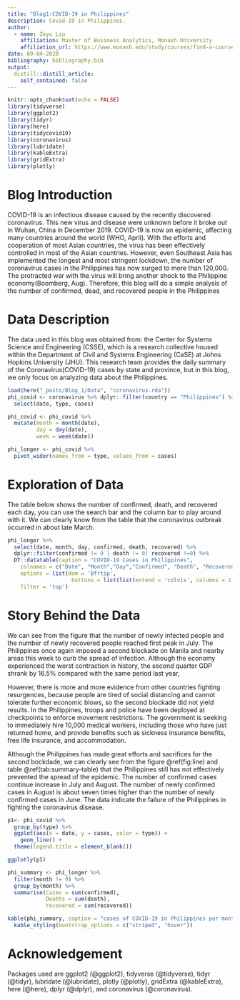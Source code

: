 ```yaml
---
title: "Blog1:COVID-19 in Philippines"
description: Covid-19 in Philippines.
author:
  - name: Zeyu Liu 
    affiliation: Master of Business Analytics, Monash University
    affiliation_url: https://www.monash.edu/study/courses/find-a-course/2021/business-analytics-b6022?gclid=Cj0KCQjwy8f6BRC7ARIsAPIXOjji0OMyDmLQ4OA-UFlChWUF-CGyCVV1ehQgmU7cC4mGLApsgLP7WckaAhW7EALw_wcB&gclsrc=aw.ds
date: 09-04-2020
bibliography: bibliography.bib
output:
  distill::distill_article:
    self_contained: false
---
```


```r
knitr::opts_chunk$set(echo = FALSE)
library(tidyverse)
library(ggplot2)
library(tidyr)
library(here)
library(tidycovid19)
library(coronavirus)
library(lubridate)
library(kableExtra)
library(gridExtra)
library(plotly)
```

# Blog Introduction
COVID-19 is an infectious disease caused by the recently discovered coronavirus. This new virus and disease were unknown before it broke out in Wuhan, China in December 2019. COVID-19 is now an epidemic, affecting many countries around the world (WHO, April). 
With the efforts and cooperation of most Asian countries, the virus has been effectively controlled in most of the Asian countries.
However, even Southeast Asia has implemented the longest and most stringent lockdown, the number of coronavirus cases in the Philippines has now surged to more than 120,000.
The protracted war with the virus will bring another shock to the Philippine economy(Boomberg, Aug).
Therefore, this blog will do a simple analysis of the number of confirmed, dead, and recovered people in the Philippines


# Data Description
The data used in this blog was obtained from: the Center for Systems Science and Engineering (CSSE), which is a research collective housed within the Department of Civil and Systems Engineering (CaSE) at Johns Hopkins University (JHU). This research team provides the daily summary of the Coronavirus(COVID-19) cases by state and province, but in this blog, we only focus on analyzing data about the Philippines.

```r
load(here("_posts/Blog_1/Data", "coronavirus.rda"))
phi_covid <- coronavirus %>% dplyr::filter(country == "Philippines") %>%
  select(date, type, cases)

phi_covid <- phi_covid %>%
  mutate(month = month(date),
         day = day(date), 
         week = week(date))

phi_longer <- phi_covid %>%
  pivot_wider(names_from = type, values_from = cases)

```

# Exploration of Data

The table below shows the number of confirmed, death, and recovered each day, you can use the search bar and the column bar to play around with it. We can clearly know from the table that the coronavirus outbreak occurred in about late March.

```r
phi_longer %>%
  select(date, month, day, confirmed, death, recovered) %>%
  dplyr::filter(confirmed != 0 | death != 0| recovered !=0) %>%
  DT::datatable(caption = "COVID-19 Cases in Philippines",
    colnames = c("Date", "Month","Day","Confirmed", "Death", "Recovered"),
    options = list(dom = 'Bfrtip',
                    buttons = list(list(extend = 'colvis', columns = 1:6))),
    filter = 'top')
```

# Story Behind the Data

We can see from the figure that the number of newly infected people and the number of newly recovered people reached first peak in July. The Philippines once again imposed a second blockade on Manila and nearby areas this week to curb the spread of infection. Although the economy experienced the worst contraction in history, the second quarter GDP shrank by 16.5% compared with the same period last year, 

However, there is more and more evidence from other countries fighting resurgences, because people are tired of social distancing and cannot tolerate further economic blows, so the second blockade did not yield results. In the Philippines, troops and police have been deployed at checkpoints to enforce movement restrictions. The government is seeking to immediately hire 10,000 medical workers, including those who have just returned home, and provide benefits such as sickness insurance benefits, free life insurance, and accommodation.

Although the Philippines has made great efforts and sacrifices for the second bockdade, we can clearly see from the figure \@ref(fig:line) and table \@ref(tab:summary-table) that the Philippines still has not effectively prevented the spread of the epidemic. The number of confirmed cases continue increase in July and August. The number of newly confirmed cases in August is about seven times higher than the number of newly confirmed cases in June. The data indicate the failure of the Philippines in fighting the coronavirus disease.

```r
p1<- phi_covid %>%
  group_by(type) %>%
  ggplot(aes(x = date, y = cases, color = type)) +
    geom_line() +
  theme(legend.title = element_blank())

ggplotly(p1)
```

```r
phi_summary <- phi_longer %>% 
  filter(month != 9) %>%
  group_by(month) %>%
  summarise(Cases = sum(confirmed),
            Deaths = sum(death),
            recovered = sum(recovered))

kable(phi_summary, caption = "cases of COVID-19 in Philippines per month.") %>%
  kable_styling(bootstrap_options = c("striped", "hover"))
```

# Acknowledgement

Packages used are ggplot2 (@ggplot2), tidyverse (@tidyverse), tidyr (@tidyr), lubridate (@lubridate), plotly (@plotly), gridExtra (@kableExtra), here (@here), dplyr (@dplyr), and coronavirus (@coronavirus).










